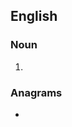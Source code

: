 ==English==

===Noun===
{{head|en|noun plural form}}

# {{plural of|hsien|lang=en}}

===Anagrams===
* {{anagrams|en|a=ehinss|Shensi|Shines|hissen|shines}}